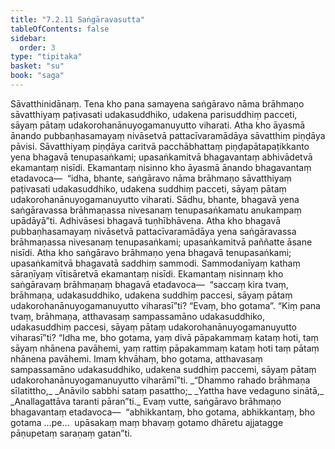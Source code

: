 ```yaml
---
title: "7.2.11 Saṅgāravasutta"
tableOfContents: false
sidebar:
  order: 3
type: "tipitaka"
basket: "su"
book: "saga"
---
```



<DynamicBreadcrumb />

<Division number="207" book="saga">

<Paragraph number="1289" book="saga">
Sāvatthinidānaṃ. Tena kho pana samayena saṅgāravo nāma brāhmaṇo sāvatthiyaṃ paṭivasati udakasuddhiko, udakena parisuddhiṃ pacceti, sāyaṃ pātaṃ udakorohanānuyogamanuyutto viharati. Atha kho āyasmā ānando pubbaṇhasamayaṃ nivāsetvā pattacīvaramādāya sāvatthiṃ piṇḍāya pāvisi. Sāvatthiyaṃ piṇḍāya caritvā pacchābhattaṃ piṇḍapātapaṭikkanto yena bhagavā tenupasaṅkami; upasaṅkamitvā bhagavantaṃ abhivādetvā ekamantaṃ nisīdi. Ekamantaṃ nisinno kho āyasmā ānando bhagavantaṃ etadavoca—  “idha, bhante, saṅgāravo nāma brāhmaṇo sāvatthiyaṃ paṭivasati udakasuddhiko, udakena suddhiṃ pacceti, sāyaṃ pātaṃ udakorohanānuyogamanuyutto viharati. Sādhu, bhante, bhagavā yena saṅgāravassa brāhmaṇassa nivesanaṃ tenupasaṅkamatu anukampaṃ upādāyā”ti. Adhivāsesi bhagavā tuṇhībhāvena.
</Paragraph>

<Paragraph number="1290" book="saga">
Atha kho bhagavā pubbaṇhasamayaṃ nivāsetvā pattacīvaramādāya yena saṅgāravassa brāhmaṇassa nivesanaṃ tenupasaṅkami; upasaṅkamitvā paññatte āsane nisīdi. Atha kho saṅgāravo brāhmaṇo yena bhagavā tenupasaṅkami; upasaṅkamitvā bhagavatā saddhiṃ sammodi. Sammodanīyaṃ kathaṃ sāraṇīyaṃ vītisāretvā ekamantaṃ nisīdi. Ekamantaṃ nisinnaṃ kho saṅgāravaṃ brāhmaṇaṃ bhagavā etadavoca—  “saccaṃ kira tvaṃ, brāhmaṇa, udakasuddhiko, udakena suddhiṃ paccesi, sāyaṃ pātaṃ udakorohanānuyogamanuyutto viharasī”ti? “Evaṃ, bho gotama”. “Kiṃ pana tvaṃ, brāhmaṇa, atthavasaṃ sampassamāno udakasuddhiko, udakasuddhiṃ paccesi, sāyaṃ pātaṃ udakorohanānuyogamanuyutto viharasī”ti? “Idha me, bho gotama, yaṃ divā pāpakammaṃ kataṃ hoti, taṃ sāyaṃ nhānena pavāhemi, yaṃ rattiṃ pāpakammaṃ kataṃ hoti taṃ pātaṃ nhānena pavāhemi. Imaṃ khvāhaṃ, bho gotama, atthavasaṃ sampassamāno udakasuddhiko, udakena suddhiṃ paccemi, sāyaṃ pātaṃ udakorohanānuyogamanuyutto viharāmī”ti.
</Paragraph>

<Paragraph number="1291" type="verses" book="saga">
_“Dhammo rahado brāhmaṇa sīlatittho,_  
_Anāvilo sabbhi sataṃ pasattho;_  
_Yattha have vedaguno sinātā,_  
_Anallagattāva taranti pāran”ti._  

</Paragraph>

<Paragraph number="1292" book="saga">
Evaṃ vutte, saṅgāravo brāhmaṇo bhagavantaṃ etadavoca—  “abhikkantaṃ, bho gotama, abhikkantaṃ, bho gotama …pe…  upāsakaṃ maṃ bhavaṃ gotamo dhāretu ajjatagge pāṇupetaṃ saraṇaṃ gatan”ti.
</Paragraph>
</Division>